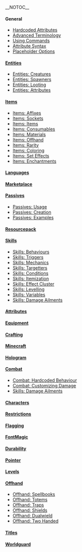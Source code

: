 __NOTOC__

==== General ====
* [[Hardcoded Attributes]]
* [[Advanced Terminology]]
* [[Using Commands]]
* [[Attribute Syntax]]
* [[Placeholder Options]]

==== [[Entities]] ====  
* [[Entities: Creatures]] 
* [[Entities: Spawners]] 
* [[Entities: Looting]] 
* [[Entities: Attributes]]
==== [[Items]] ====  
* [[Items: Affixes]]   
* [[Items: Sockets]]  
* [[Items: Items]]  
* [[Items: Consumables]]  
* [[Items: Materials]]  
* [[Items: Offhand]]  
* [[Items: Rarity]]
* [[Items: Coloring]]
* [[Items: Set Effects]]
* [[Items: Enchantments]]
==== [[Languages]]  ====
==== [[Marketplace]]  ====
==== [[Passives]]  ====
* [[Passives: Usage]] 
* [[Passives: Creation]] 
* [[Passives: Examples]]
==== [[Resourcepack]]  ====
==== [[Skills]]  ====
* [[Skills: Behaviours]] 
* [[Skills: Triggers]] 
* [[Skills: Mechanics]] 
* [[Skills: Targetters]] 
* [[Skills: Conditions]] 
* [[Skills: Itemization]] 
* [[Skills: Effect Cluster]] 
* [[Skills: Levelling]] 
* [[Skills: Variables]] 
* [[Skills: Damage Ailments]]
==== [[Attributes]]  ====
==== [[Equipment]]  ====
==== [[Crafting]]  ====
==== [[Minecraft]]  ====
==== [[Hologram]]  ====
==== [[Combat]] ====
* [[Combat: Hardcoded Behaviour]] 
* [[Combat: Customizing Damage]] 
* [[Skills: Damage Ailments]]
==== [[Characters]]  ====
==== [[Restrictions]]  ====
==== [[Flagging]] ====
==== [[FontMagic]]  ====
==== [[Durability]] ====
==== [[Pointer]]  ====
==== [[Levels]]  ====
==== [[Offhand]]  ====
* [[Offhand: Spellbooks]] 
* [[Offhand: Totems]] 
* [[Offhand: Traps]] 
* [[Offhand: Shields]] 
* [[Offhand: Dualwield]] 
* [[Offhand: Two Handed]]
==== [[Titles]]  ====
==== [[Worldguard]]  ====
